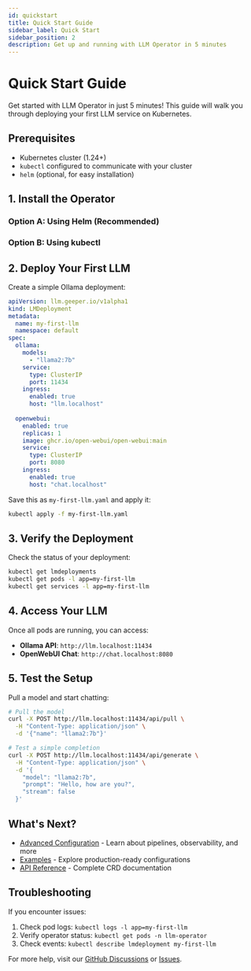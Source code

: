 ```yaml
---
id: quickstart
title: Quick Start Guide
sidebar_label: Quick Start
sidebar_position: 2
description: Get up and running with LLM Operator in 5 minutes
---
```


# Quick Start Guide

Get started with LLM Operator in just 5 minutes! This guide will walk you through deploying your first LLM service on Kubernetes.

## Prerequisites

- Kubernetes cluster (1.24+)
- `kubectl` configured to communicate with your cluster
- `helm` (optional, for easy installation)

## 1. Install the Operator

### Option A: Using Helm (Recommended)


<HelmInstallSnippet />

### Option B: Using kubectl


<KubectlInstallSnippet />

## 2. Deploy Your First LLM

Create a simple Ollama deployment:

```yaml
apiVersion: llm.geeper.io/v1alpha1
kind: LMDeployment
metadata:
  name: my-first-llm
  namespace: default
spec:
  ollama:
    models:
      - "llama2:7b"
    service:
      type: ClusterIP
      port: 11434
    ingress:
      enabled: true
      host: "llm.localhost"
  
  openwebui:
    enabled: true
    replicas: 1
    image: ghcr.io/open-webui/open-webui:main
    service:
      type: ClusterIP
      port: 8080
    ingress:
      enabled: true
      host: "chat.localhost"
```

Save this as `my-first-llm.yaml` and apply it:

```bash
kubectl apply -f my-first-llm.yaml
```

## 3. Verify the Deployment

Check the status of your deployment:

```bash
kubectl get lmdeployments
kubectl get pods -l app=my-first-llm
kubectl get services -l app=my-first-llm
```

## 4. Access Your LLM

Once all pods are running, you can access:

- **Ollama API**: `http://llm.localhost:11434`
- **OpenWebUI Chat**: `http://chat.localhost:8080`

## 5. Test the Setup

Pull a model and start chatting:

```bash
# Pull the model
curl -X POST http://llm.localhost:11434/api/pull \
  -H "Content-Type: application/json" \
  -d '{"name": "llama2:7b"}'

# Test a simple completion
curl -X POST http://llm.localhost:11434/api/generate \
  -H "Content-Type: application/json" \
  -d '{
    "model": "llama2:7b",
    "prompt": "Hello, how are you?",
    "stream": false
  }'
```

## What's Next?

- [Advanced Configuration](/docs/advanced/) - Learn about pipelines, observability, and more
- [Examples](https://github.com/geeper-io/llm-operator/tree/main/examples) - Explore production-ready configurations
- [API Reference](/docs/crd-reference) - Complete CRD documentation

## Troubleshooting

If you encounter issues:

1. Check pod logs: `kubectl logs -l app=my-first-llm`
2. Verify operator status: `kubectl get pods -n llm-operator`
3. Check events: `kubectl describe lmdeployment my-first-llm`

For more help, visit our [GitHub Discussions](https://github.com/geeper-io/llm-operator/discussions) or [Issues](https://github.com/geeper-io/llm-operator/issues).


